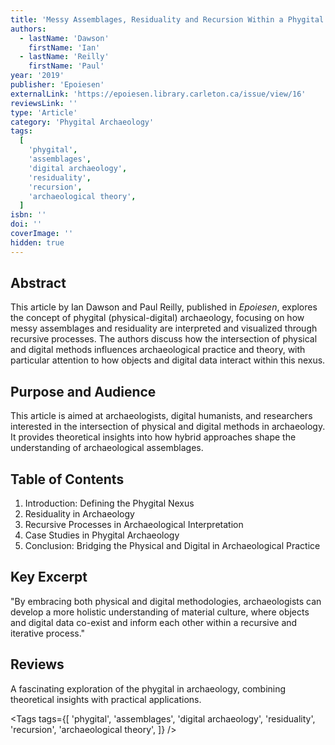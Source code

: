 ```yaml
---
title: 'Messy Assemblages, Residuality and Recursion Within a Phygital Nexus'
authors:
  - lastName: 'Dawson'
    firstName: 'Ian'
  - lastName: 'Reilly'
    firstName: 'Paul'
year: '2019'
publisher: 'Epoiesen'
externalLink: 'https://epoiesen.library.carleton.ca/issue/view/16'
reviewsLink: ''
type: 'Article'
category: 'Phygital Archaeology'
tags:
  [
    'phygital',
    'assemblages',
    'digital archaeology',
    'residuality',
    'recursion',
    'archaeological theory',
  ]
isbn: ''
doi: ''
coverImage: ''
hidden: true
---
```


## Abstract

This article by Ian Dawson and Paul Reilly, published in _Epoiesen_, explores the concept of phygital (physical-digital) archaeology, focusing on how messy assemblages and residuality are interpreted and visualized through recursive processes. The authors discuss how the intersection of physical and digital methods influences archaeological practice and theory, with particular attention to how objects and digital data interact within this nexus.

## Purpose and Audience

This article is aimed at archaeologists, digital humanists, and researchers interested in the intersection of physical and digital methods in archaeology. It provides theoretical insights into how hybrid approaches shape the understanding of archaeological assemblages.

## Table of Contents

1. Introduction: Defining the Phygital Nexus
2. Residuality in Archaeology
3. Recursive Processes in Archaeological Interpretation
4. Case Studies in Phygital Archaeology
5. Conclusion: Bridging the Physical and Digital in Archaeological Practice

## Key Excerpt

"By embracing both physical and digital methodologies, archaeologists can develop a more holistic understanding of material culture, where objects and digital data co-exist and inform each other within a recursive and iterative process."

## Reviews

A fascinating exploration of the phygital in archaeology, combining theoretical insights with practical applications.

<Tags
  tags={[
    'phygital',
    'assemblages',
    'digital archaeology',
    'residuality',
    'recursion',
    'archaeological theory',
  ]}
/>
